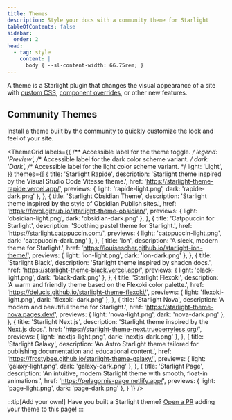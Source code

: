 ```yaml
---
title: Themes
description: Style your docs with a community theme for Starlight
tableOfContents: false
sidebar:
  order: 2
head:
  - tag: style
    content: |
      body { --sl-content-width: 66.75rem; }
---
```



A theme is a Starlight plugin that changes the visual appearance of a site with [custom CSS](/guides/css-and-tailwind/), [component overrides](/guides/overriding-components/), or other new features.

## Community Themes

Install a theme built by the community to quickly customize the look and feel of your site.

<ThemeGrid
	labels={{
		/** Accessible label for the theme toggle. */
		legend: 'Preview',
		/** Accessible label for the dark color scheme variant. */
		dark: 'Dark',
		/** Accessible label for the light color scheme variant. */
		light: 'Light',
	}}
	themes={[
		{
			title: 'Starlight Rapide',
			description:
				'Starlight theme inspired by the Visual Studio Code Vitesse theme.',
			href: 'https://starlight-theme-rapide.vercel.app/',
			previews: { light: 'rapide-light.png', dark: 'rapide-dark.png' },
		},
		{
			title: 'Starlight Obsidian Theme',
			description:
				'Starlight theme inspired by the style of Obsidian Publish sites.',
			href: 'https://fevol.github.io/starlight-theme-obsidian/',
			previews: { light: 'obsidian-light.png', dark: 'obsidian-dark.png' },
		},
		{
			title: 'Catppuccin for Starlight',
			description: 'Soothing pastel theme for Starlight.',
			href: 'https://starlight.catppuccin.com/',
			previews: { light: 'catppuccin-light.png', dark: 'catppuccin-dark.png' },
		},
		{
			title: 'Ion',
			description: 'A sleek, modern theme for Starlight.',
			href: 'https://louisescher.github.io/starlight-ion-theme/',
			previews: { light: 'ion-light.png', dark: 'ion-dark.png' },
		},
		{
			title: 'Starlight Black',
			description: 'Starlight theme inspired by shadcn docs.',
			href: 'https://starlight-theme-black.vercel.app/',
			previews: { light: 'black-light.png', dark: 'black-dark.png' },
		},
		{
			title: 'Starlight Flexoki',
			description:
				'A warm and friendly theme based on the Flexoki color palette.',
			href: 'https://delucis.github.io/starlight-theme-flexoki/',
			previews: { light: 'flexoki-light.png', dark: 'flexoki-dark.png' },
		},
		{
			title: 'Starlight Nova',
			description: 'A modern and beautiful theme for Starlight.',
			href: 'https://starlight-theme-nova.pages.dev/',
			previews: { light: 'nova-light.png', dark: 'nova-dark.png' },
		},
		{
			title: 'Starlight Next.js',
			description: 'Starlight theme inspired by the Next.js docs.',
			href: 'https://starlight-theme-next.trueberryless.org/',
			previews: { light: 'nextjs-light.png', dark: 'nextjs-dark.png' },
		},
		{
			title: 'Starlight Galaxy',
			description:
				'An Astro Starlight theme tailored for publishing documentation and educational content.',
			href: 'https://frostybee.github.io/starlight-theme-galaxy/',
			previews: { light: 'galaxy-light.png', dark: 'galaxy-dark.png' },
		},
		{
			title: 'Starlight Page',
			description: 'An intuitive, modern Starlight theme with smooth, float-in animations.',
			href: 'https://pelagornis-page.netlify.app/',
			previews: { light: 'page-light.png', dark: 'page-dark.png' },
		}
	]}
/>

:::tip[Add your own!]
Have you built a Starlight theme?
[Open a PR](https://github.com/withastro/starlight/blob/main/CONTRIBUTING.md#themes) adding your theme to this page!
:::
